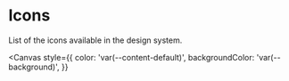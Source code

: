 

<Meta title="Foundations/Icons" />

# Icons

List of the icons available in the design system.

<Canvas
  style={{
    color: 'var(--content-default)',
    backgroundColor: 'var(--background)',
  }}
>
  <IconsShowcase />
</Canvas>
